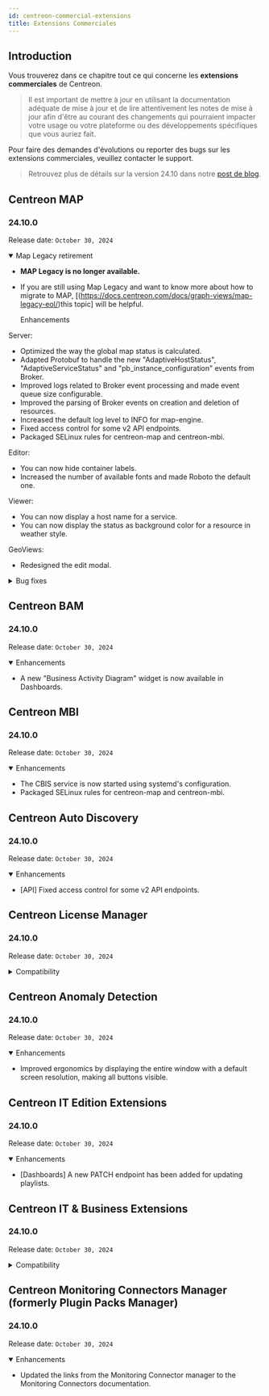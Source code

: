 ```yaml
---
id: centreon-commercial-extensions
title: Extensions Commerciales
---
```



## Introduction

Vous trouverez dans ce chapitre tout ce qui concerne les **extensions commerciales** de Centreon.

> Il est important de mettre à jour en utilisant la documentation adéquate de mise à jour et de lire attentivement les
> notes de mise à jour afin d'être au courant des changements qui pourraient impacter votre usage ou votre plateforme
> ou des développements spécifiques que vous auriez fait.

Pour faire des demandes d'évolutions ou reporter des bugs sur les extensions commerciales, veuillez contacter le support.

> Retrouvez plus de détails sur la version 24.10 dans notre [post de blog](https://www.centreon.com/fr/centreon-annonce-la-sortie-de-sa-derniere-version-logicielle-centreon-24-10/).

<ExpandCollapseAll />

## Centreon MAP

### 24.10.0

Release date: `October 30, 2024`

<details open>
  <summary>Map Legacy retirement</summary>

- **MAP Legacy is no longer available.**
- If you are still using Map Legacy and want to know more about how to migrate to MAP, [(https://docs.centreon.com/docs/graph-views/map-legacy-eol/)this topic] will be helpful.

  <summary>Enhancements</summary>

Server:
- Optimized the way the global map status is calculated.
- Adapted Protobuf to handle the new "AdaptiveHostStatus", "AdaptiveServiceStatus" and "pb_instance_configuration" events from Broker.
- Improved logs related to Broker event processing and made event queue size configurable.
- Improved the parsing of Broker events on creation and deletion of resources.
- Increased the default log level to INFO for map-engine.
- Fixed access control for some v2 API endpoints.
- Packaged SELinux rules for centreon-map and centreon-mbi.

Editor:
- You can now hide container labels.
- Increased the number of available fonts and made Roboto the default one.

Viewer:
- You can now display a host name for a service.
- You can now display the status as background color for a resource in weather style.

GeoViews:
- Redesigned the edit modal.

</details>

<details>
  <summary>Bug fixes</summary>

- Fixed a synchronization issue that could cause resources to disappear from a map.
- Fixed concurrent access issues causing exceptions in the viewer.
- When using Service Templates or Hostgroup Services, the status of Service groups is now displayed correctly.

</details>

## Centreon BAM

### 24.10.0

Release date: `October 30, 2024`

<details open>
  <summary>Enhancements</summary>

- A new "Business Activity Diagram" widget is now available in Dashboards.

</details>

## Centreon MBI

### 24.10.0

Release date: `October 30, 2024`

<details open>
  <summary>Enhancements</summary>

- The CBIS service is now started using systemd's configuration.
- Packaged SELinux rules for centreon-map and centreon-mbi.

</details>

## Centreon Auto Discovery

### 24.10.0

Release date: `October 30, 2024`

<details open>
  <summary>Enhancements</summary>

- [API] Fixed access control for some v2 API endpoints.

</details>

## Centreon License Manager

### 24.10.0

Release date: `October 30, 2024`

<details>
  <summary>Compatibility</summary>

- Compatibility with other 24.10 components.

</details>

## Centreon Anomaly Detection

### 24.10.0

Release date: `October 30, 2024`

<details open>
  <summary>Enhancements</summary>

- Improved ergonomics by displaying the entire window with a default screen resolution, making all buttons visible.

</details>

## Centreon IT Edition Extensions

### 24.10.0

Release date: `October 30, 2024`

<details open>
  <summary>Enhancements</summary>

- [Dashboards] A new PATCH endpoint has been added for updating playlists.

</details>

## Centreon IT & Business Extensions

### 24.10.0

Release date: `October 30, 2024`

<details>
  <summary>Compatibility</summary>

- Compatibility with other 24.10 components.

</details>

## Centreon Monitoring Connectors Manager (formerly Plugin Packs Manager)

### 24.10.0

Release date: `October 30, 2024`

<details open>
  <summary>Enhancements</summary>

- Updated the links from the Monitoring Connector manager to the Monitoring Connectors documentation.

</details>

